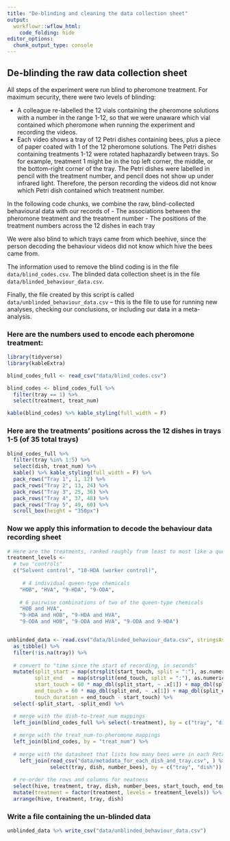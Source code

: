 ```yaml
---
title: "De-blinding and cleaning the data collection sheet"
output: 
  workflowr::wflow_html:
    code_folding: hide 
editor_options:
  chunk_output_type: console
---
```




## De-blinding the raw data collection sheet

All steps of the experiment were run blind to pheromone treatment. For maximum security, there were two levels of blinding: 

- A colleague re-labelled the 12 vials containing the pheromone solutions with a number in the range 1-12, so that we were unaware which vial contained which pheromone when running the experiment and recording the videos.
- Each video shows a tray of 12 Petri dishes containing bees, plus a piece of paper coated with 1 of the 12 pheromone solutions. The Petri dishes containing treatments 1-12 were rotated haphazardly between trays. So for example, treatment 1 might be in the top left corner, the middle, or the bottom-right corner of the tray. The Petri dishes were labelled in pencil with the treatment number, and pencil does not show up under infrared light. Therefore, the person recording the videos did not know which Petri dish contained which treatment number. 

In the following code chunks, we combine the raw, blind-collected behavioural data with our records of
- The associations between the pheromone treatment and the treatment number 
- The positions of the treatment numbers across the 12 dishes in each tray

We were also blind to which trays came from which beehive, since the person decoding the behaviour videos did not know which hive the bees came from.

The information used to remove the blind coding is in the file `data/blind_codes.csv`. The blinded data collection sheet is in the file `data/blinded_behaviour_data.csv`.

Finally, the file created by this script is called `data/unblinded_behaviour_data.csv` -- this is the file to use for running new analyses, checking our conclusions, or including our data in a meta-analysis.


### Here are the numbers used to encode each pheromone treatment:
```r
library(tidyverse)
library(kableExtra)

blind_codes_full <- read_csv("data/blind_codes.csv")

blind_codes <- blind_codes_full %>%
  filter(tray == 1) %>%
  select(treatment, treat_num)

kable(blind_codes) %>% kable_styling(full_width = F)
```

### Here are the treatments' positions across the 12 dishes in trays 1-5 (of 35 total trays)

```r
blind_codes_full %>%
  filter(tray %in% 1:5) %>% 
  select(dish, treat_num) %>%
  kable() %>% kable_styling(full_width = F) %>%
  pack_rows("Tray 1", 1, 12) %>%
  pack_rows("Tray 2", 13, 24) %>%
  pack_rows("Tray 3", 25, 36) %>%
  pack_rows("Tray 4", 37, 48) %>%
  pack_rows("Tray 5", 49, 60) %>%
  scroll_box(height = "350px")
```

### Now we apply this information to decode the behaviour data recording sheet

```r
# Here are the treatments, ranked roughly from least to most like a queen bee
treatment_levels <- 
  # two "controls"
  c("Solvent control", "10-HDA (worker control)", 
    
     # 4 individual queen-type chemicals
    "HOB", "HVA", "9-HDA", "9-ODA",   
    
    # 6 pairwise combinations of two of the queen-type chemicals
    "HOB and HVA",                                
    "9-HDA and HOB", "9-HDA and HVA",
    "9-ODA and HOB", "9-ODA and HVA", "9-ODA and 9-HDA")


unblinded_data <- read.csv("data/blinded_behaviour_data.csv", stringsAsFactors = FALSE) %>%
  as_tibble() %>%
  filter(!is.na(tray)) %>%
  
  # convert to "time since the start of recording, in seconds"
  mutate(split_start = map(strsplit(start_touch, split = ":"), as.numeric), 
         split_end   = map(strsplit(end_touch, split = ":"), as.numeric),
         start_touch = 60 * map_dbl(split_start, ~ .x[1]) + map_dbl(split_start, ~ .x[2]),
         end_touch = 60 * map_dbl(split_end, ~ .x[1]) + map_dbl(split_end, ~ .x[2]),
         touch_duration = end_touch - start_touch) %>%
  select(-split_start, -split_end) %>%

  # merge with the dish-to-treat_num mappings
  left_join(blind_codes_full %>% select(-treatment), by = c("tray", "dish")) %>%  
  
  # merge with the treat_num-to-pheromone mappings
  left_join(blind_codes, by = "treat_num") %>%        
  
  # merge with the datasheet that lists how many bees were in each Petri dish (usually 5, occasionally 4)
    left_join(read_csv("data/metadata_for_each_dish_and_tray.csv", ) %>%
              select(tray, dish, number_bees), by = c("tray", "dish")) %>%
  
  # re-order the rows and columns for neatness
  select(hive, treatment, tray, dish, number_bees, start_touch, end_touch, touch_duration) %>%
  mutate(treatment = factor(treatment, levels = treatment_levels)) %>%
  arrange(hive, treatment, tray, dish)
```


### Write a file containing the un-blinded data
```r
unblinded_data %>% write_csv("data/unblinded_behaviour_data.csv")
```


